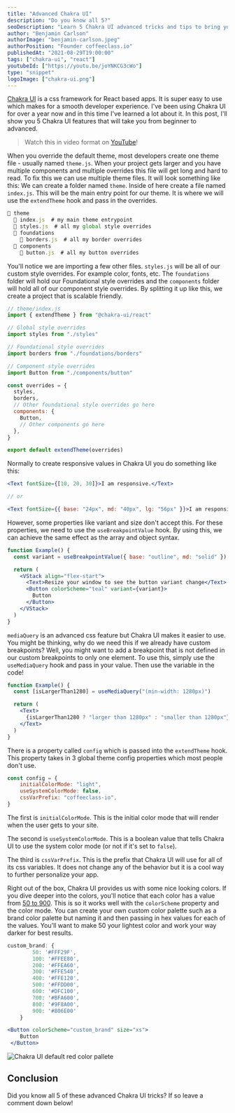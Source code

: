 ```yaml
---
title: "Advanced Chakra UI"
description: "Do you know all 5?"
seoDescription: "Learn 5 Chakra UI advanced tricks and tips to bring you from a beginner React developer to advanced."
author: "Benjamin Carlson"
authorImage: "benjamin-carlson.jpeg"
authorPosition: "Founder coffeeclass.io"
publishedAt: "2021-08-29T19:00:00"
tags: ["chakra-ui", "react"]
youtubeId: ["https://youtu.be/joYNKCG3cWo"]
type: "snippet"
logoImage: ["chakra-ui.png"]
---
```


<EmbeddedVideo src="https://www.youtube.com/embed/joYNKCG3cWo" alt="Watch Advanced Chakra UI on YouTube." maxW={800} />

[Chakra UI](https://chakra-ui.com) is a css framework for React based apps. It is super easy to use which makes for a smooth developer experience. I've been using Chakra UI for over a year now and in this time I've learned a lot about it. In this post, I'll show you 5 Chakra UI features that will take you from beginner to advanced.

> Watch this in video format on [YouTube](https://youtu.be/joYNKCG3cWo)!

<SnippetStep number="1" title="Custom Theme Multiple Files" />

When you override the default theme, most developers create one theme file - usually named `theme.js`. When your project gets larger and you have multiple components and multiple overrides this file will get long and hard to read. To fix this we can use multiple theme files. It will look something like this: We can create a folder named `theme`. Inside of here create a file named `index.js`. This will be the main entry point for our theme. It is where we will use the `extendTheme` hook and pass in the overrides.

```jsx
📁 theme
  📄 index.js  # my main theme entrypoint
  📄 styles.js  # all my global style overrides
  📁 foundations
    📄 borders.js  # all my border overrides
  📁 components
    📄 button.js  # all my button overrides
```

You'll notice we are importing a few other files. `styles.js` will be all of our custom style overrides. For example color, fonts, etc. The `foundations` folder will hold our Foundational style overrides and the `components` folder will hold all of our component style overrides. By splitting it up like this, we create a project that is scalable friendly.

```jsx
// theme/index.js
import { extendTheme } from "@chakra-ui/react"

// Global style overrides
import styles from "./styles"

// Foundational style overrides
import borders from "./foundations/borders"

// Component style overrides
import Button from "./components/button"

const overrides = {
  styles,
  borders,
  // Other foundational style overrides go here
  components: {
    Button,
    // Other components go here
  },
}

export default extendTheme(overrides)
```

<SnippetStep number="2" title="useBreakpointValue" />

Normally to create responsive values in Chakra UI you do something like this:

```jsx
<Text fontSize={[10, 20, 30]}>I am responsive.</Text>

// or

<Text fontSize={{ base: "24px", md: "40px", lg: "56px" }}>I am responsive.</Text>
```

However, some properties like variant and size don't accept this. For these properties, we need to use the `useBreakpointValue` hook. By using this, we can achieve the same effect as the array and object syntax. 

```jsx
function Example() {
  const variant = useBreakpointValue({ base: "outline", md: "solid" })

  return (
    <VStack align="flex-start">
      <Text>Resize your window to see the button variant change</Text>
      <Button colorScheme="teal" variant={variant}>
        Button
      </Button>
    </VStack>
  )
}
```

<SnippetStep number="3" title="useMediaQuery" />

`mediaQuery` is an advanced css feature but Chakra UI makes it easier to use. You might be thinking, why do we need this if we already have custom breakpoints? Well, you might want to add a breakpoint that is not defined in our custom breakpoints to only one element. To use this, simply use the `useMediaQuery` hook and pass in your value. Then use the variable in the code!

```jsx
function Example() {
  const [isLargerThan1280] = useMediaQuery("(min-width: 1280px)")

  return (
    <Text>
      {isLargerThan1280 ? "larger than 1280px" : "smaller than 1280px"}
    </Text>
  )
}
```

<SnippetStep number="4" title="config" />

There is a property called `config` which is passed into the `extendTheme` hook. This property takes in 3 global theme config properties which most people don't use.

```jsx
const config = {
    initialColorMode: "light",
    useSystemColorMode: false,
    cssVarPrefix: "coffeeclass-io",
}
```

The first is `initialColorMode`. This is the initial color mode that will render when the user gets to your site. 

The second is `useSystemColorMode`. This is a boolean value that tells Chakra UI to use the system color mode (or not if it's set to `false`). 

The third is `cssVarPrefix`. This is the prefix that Chakra UI will use for all of its css variables. It does not change any of the behavior but it is a cool way to further personalize your app.

<SnippetStep number="5" title="Custom Color Palette" />

Right out of the box, Chakra UI provides us with some nice looking colors. If you dive deeper into the colors, you'll notice that each color has a value from [50 to 900](https://chakra-ui.com/docs/theming/theme). This is so it works well with the `colorScheme` property and the color mode. You can create your own custom color palette such as a brand color palette but naming it and then passing in hex values for each of the values. You'll want to make 50 your lightest color and work your way darker for best results.

```jsx
custom_brand: {
        50: '#FFF29F',
        100: '#FFEE80',
        200: '#FFEA60',
        300: '#FFE540',
        400: '#FFE120',
        500: '#FFDD00',
        600: '#DFC100',
        700: '#BFA600',
        800: '#9F8A00',
        900: '#806E00'
    }
```

```jsx
<Button colorScheme="custom_brand" size="xs">
    Button
 </Button>
```

![Chakra UI default red color pallete](/content/snippets/advanced-chakra-ui-do-you-know-all-5/color-pallete.png)

## Conclusion

Did you know all 5 of these advanced Chakra UI tricks? If so leave a comment down below!
